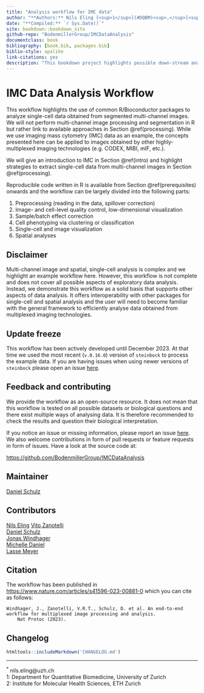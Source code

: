 ```yaml
--- 
title: "Analysis workflow for IMC data"
author: "**Authors:** Nils Eling [<sup>1</sup>](#DQBM)<sup>,</sup>[<sup>2</sup>](#IMHS)<sup>,</sup>[<sup>*</sup>](#email), Vito Zanotelli [<sup>1</sup>](#DQBM)<sup>,</sup>[<sup>2</sup>](#IMHS), Michelle Daniel [<sup>1</sup>](#DQBM)<sup>,</sup>[<sup>2</sup>](#IMHS), Daniel Schulz [<sup>1</sup>](#DQBM)<sup>,</sup>[<sup>2</sup>](#IMHS), Jonas Windhager [<sup>1</sup>](#DQBM)<sup>,</sup>[<sup>2</sup>](#IMHS), Lasse Meyer [<sup>1</sup>](#DQBM)<sup>,</sup>[<sup>2</sup>](#IMHS)"
date: "**Compiled:** `r Sys.Date()`"
site: bookdown::bookdown_site
github-repo: "BodenmillerGroup/IMCDataAnalysis"
documentclass: book
bibliography: [book.bib, packages.bib]
biblio-style: apalike
link-citations: yes
description: "This bookdown project highlights possible down-stream analyses performed on imaging mass cytometry data."
---
```


# IMC Data Analysis Workflow {#preamble}

This workflow highlights the use of common R/Bioconductor packages
to analyze single-cell data obtained from segmented multi-channel images. We will not perform multi-channel image processing and segmentation in R
but rather link to available approaches in Section \@ref(processing). While we
use imaging mass cytometry (IMC) data as an example, the concepts presented here can be applied to images
obtained by other highly-multiplexed imaging technologies (e.g. CODEX, MIBI,
mIF, etc.).

We will give an introduction to IMC in Section \@ref(intro) and highlight
strategies to extract single-cell data from multi-channel images in Section
\@ref(processing).

Reproducible code written in R is available from Section \@ref(prerequisites)
onwards and the workflow can be largely divided into the following parts:

1. Preprocessing (reading in the data, spillover correction)
2. Image- and cell-level quality control, low-dimensional visualization
3. Sample/batch effect correction
4. Cell phenotyping via clustering or classification
5. Single-cell and image visualization
6. Spatial analyses

## Disclaimer

Multi-channel image and spatial, single-cell analysis is complex and we
highlight an example workflow here. However, this workflow is not complete and
does not cover all possible aspects of exploratory data analysis. Instead, we
demonstrate this workflow as a solid basis that supports other aspects of data
analysis. It offers interoperability with other packages for single-cell and
spatial analysis and the user will need to become familiar with the general
framework to efficiently analyse data obtained from multiplexed imaging
technologies.

## Update freeze

This workflow has been actively developed until December 2023. At that time
we used the most recent (`v.0.16.0`) version of `steinbock` to process the 
example data. If you are having issues when using newer versions of `steinbock`
please open an issue [here](https://github.com/BodenmillerGroup/IMCDataAnalysis/issues).

## Feedback and contributing

We provide the workflow as an open-source resource. It does not mean that
this workflow is tested on all possible datasets or biological questions and 
there exist multiple ways of analysing data. It is therefore recommended to
check the results and question their biological interpretation.

If you notice an issue or missing information, please report an issue
[here](https://github.com/BodenmillerGroup/IMCDataAnalysis/issues). We also
welcome contributions in form of pull requests or feature requests in form of
issues. Have a look at the source code at:

[https://github.com/BodenmillerGroup/IMCDataAnalysis](https://github.com/BodenmillerGroup/IMCDataAnalysis)

## Maintainer

[Daniel Schulz](https://github.com/SchulzDan)  

## Contributors

[Nils Eling](https://github.com/nilseling)
[Vito Zanotelli](https://github.com/votti)  
[Daniel Schulz](https://github.com/SchulzDan)  
[Jonas Windhager](https://github.com/jwindhager)   
[Michelle Daniel](https://github.com/michdaniel)  
[Lasse Meyer](https://github.com/lassedochreden)

## Citation

The workflow has been published in  
[https://www.nature.com/articles/s41596-023-00881-0](https://www.nature.com/articles/s41596-023-00881-0) 
which you can cite as follows:

```
Windhager, J., Zanotelli, V.R.T., Schulz, D. et al. An end-to-end workflow for multiplexed image processing and analysis.
    Nat Protoc (2023). 
```

## Changelog

```r
htmltools::includeMarkdown('CHANGELOG.md')
```

---

<a name="email"><sup>*</sup></a> nils.eling@uzh.ch  
<a name="DQBM">1:</a> Department for Quantitative Biomedicine, University of Zurich  
<a name="IMHS">2:</a> Institute for Molecular Health Sciences, ETH Zurich  
